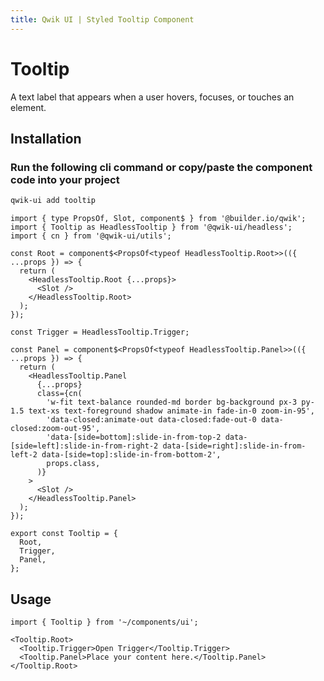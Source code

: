 ```yaml
---
title: Qwik UI | Styled Tooltip Component
---
```




<StatusBanner status={statusByComponent.styled.Tooltip} />

# Tooltip

A text label that appears when a user hovers, focuses, or touches an element.

<ShowcaseHero />

## Installation

### Run the following cli command or copy/paste the component code into your project

```sh
qwik-ui add tooltip
```

```tsx
import { type PropsOf, Slot, component$ } from '@builder.io/qwik';
import { Tooltip as HeadlessTooltip } from '@qwik-ui/headless';
import { cn } from '@qwik-ui/utils';

const Root = component$<PropsOf<typeof HeadlessTooltip.Root>>(({ ...props }) => {
  return (
    <HeadlessTooltip.Root {...props}>
      <Slot />
    </HeadlessTooltip.Root>
  );
});

const Trigger = HeadlessTooltip.Trigger;

const Panel = component$<PropsOf<typeof HeadlessTooltip.Panel>>(({ ...props }) => {
  return (
    <HeadlessTooltip.Panel
      {...props}
      class={cn(
        'w-fit text-balance rounded-md border bg-background px-3 py-1.5 text-xs text-foreground shadow animate-in fade-in-0 zoom-in-95',
        'data-closed:animate-out data-closed:fade-out-0 data-closed:zoom-out-95',
        'data-[side=bottom]:slide-in-from-top-2 data-[side=left]:slide-in-from-right-2 data-[side=right]:slide-in-from-left-2 data-[side=top]:slide-in-from-bottom-2',
        props.class,
      )}
    >
      <Slot />
    </HeadlessTooltip.Panel>
  );
});

export const Tooltip = {
  Root,
  Trigger,
  Panel,
};

```

## Usage

```tsx
import { Tooltip } from '~/components/ui';
```

```tsx
<Tooltip.Root>
  <Tooltip.Trigger>Open Trigger</Tooltip.Trigger>
  <Tooltip.Panel>Place your content here.</Tooltip.Panel>
</Tooltip.Root>
```
